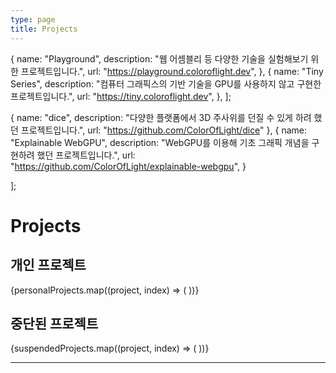 ```yaml
---
type: page
title: Projects
---
```



  {
    name: "Playground",
    description: "웹 어셈블리 등 다양한 기술을 실험해보기 위한 프로젝트입니다.",
    url: "https://playground.coloroflight.dev",
  },
  {
    name: "Tiny Series",
    description: "컴퓨터 그래픽스의 기반 기술을 GPU를 사용하지 않고 구현한 프로젝트입니다.",
    url: "https://tiny.coloroflight.dev",
  },
];

  {
    name: "dice",
    description: "다양한 플랫폼에서 3D 주사위를 던질 수 있게 하려 했던 프로젝트입니다.",
    url: "https://github.com/ColorOfLight/dice"
  },
  {
    name: "Explainable WebGPU",
    description: "WebGPU를 이용해 기초 그래픽 개념을 구현하려 했던 프로젝트입니다.",
    url: "https://github.com/ColorOfLight/explainable-webgpu",
  }
  
];

# Projects

## 개인 프로젝트

<ProjectList>
  {personalProjects.map((project, index) => (
    <ProjectCard key={index} {...project} />
  ))}
</ProjectList>

## 중단된 프로젝트

<ProjectList>
  {suspendedProjects.map((project, index) => (
    <ProjectCard key={index} {...project} />
  ))}
</ProjectList>

---
